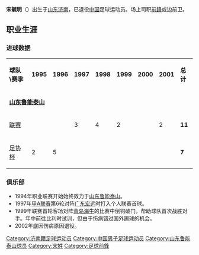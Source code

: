 {{Veil|time=2015-09-12T06:19:18+00:00}}
{{noteta|G1=足球}}{{Football player infobox
| playername = 宋毓明
| image = 
| fullname = 宋毓明
| height = 181厘米
| nickname = 
| dateofbirth = {{Birth date and age|year=1974|month=7|day=19}}
| cityofbirth = [[山东|山东]][[济南|济南]]
| countryofbirth = {{flagicon|CHN}}[[中国|中国]]
| currentclub = 退役
| clubnumber = 20
| position = [[中场|中场]]、[[前锋_(足球)|前鋒]]
| youthyears = 
| youthclubs = 
| years = 1994-2001年
| clubs = {{flagicon|CHN}}[[山东鲁能泰山|山东鲁能泰山]]
| caps(goals) = 106（11）
| nationalyears = 
| nationalteam = 
| nationalcaps(goals) = ?（?）
| pcupdate = 2009年1月22日（四） 04:43 (UTC)
| ntupdate = 2009年1月22日（四） 04:43 (UTC)
| manageryears =
| managerclubs =
}}
'''宋毓明'''（{{bd|1974年|7月19日|catIdx=L}}）出生于[[山东|山东]][[济南|济南]]，已退役[[中国|中国]]足球运动员。场上司职[[前锋_(足球)|前鋒]]或边前卫。
==职业生涯==
===进球数据===
{| class="wikitable" style="text-align: center;"
|- bgcolor=#FF7300 style="color:white" 
| '''球队\赛季'''
| '''1995'''
| '''1996'''
| '''1997'''
| '''1998'''
| '''1999'''
| '''2000'''
| '''2001'''
| '''总计'''
|-
| colspan=9 align=left|'''[[山东鲁能泰山|山东鲁能泰山]]'''
|-
| [[中国足球甲A联赛|联赛]]
|
|
| 3
| 4
| 2
|
| 2
| '''11'''
|-
| [[中国足协杯|足协杯]]
| 2
| 5
|
|
|
|
|
| '''7'''
|}

===俱乐部===
*1994年职业联赛开始始终效力于[[山东鲁能泰山|山东鲁能泰山]]。
*1997年[[甲A联赛|甲A联赛]]第6轮对阵[[广东宏远|广东宏远]]时打入个人联赛首球。
*1999年联赛首轮客场对阵[[青岛海牛|青岛海牛]]的比赛中倒钩破门，帮助球队首次战胜对手。年中前往比利时试训，但由于伤病错过国外踢球的机会。
*2002年底因伤病原因退役。
{{HideH|HeadStyle=text-align:center;background:#FFD766;|Head=俱乐部荣誉}}
{{1994年山东济南泰山名单}}
{{1995年山东济南泰山名单}}
{{1996年济南泰山将军名单}}
{{1997年济南泰山将军名单}}
{{1998年山东鲁能泰山名单}}
{{1999年山东鲁能泰山名单}}
{{2000年山东鲁能泰山名单}}
{{2001年山东鲁能泰山名单}}
{{HideF}}
{{中国足协杯最佳射手}}

{{DEFAULTSORT:Song, Yuming}}
[[Category:济南籍足球运动员|Category:济南籍足球运动员]]
[[Category:中国男子足球运动员|Category:中国男子足球运动员]]
[[Category:山东鲁能泰山球员|Category:山东鲁能泰山球员]]
[[Category:宋姓|Category:宋姓]]
[[Category:足球前鋒|Category:足球前鋒]]